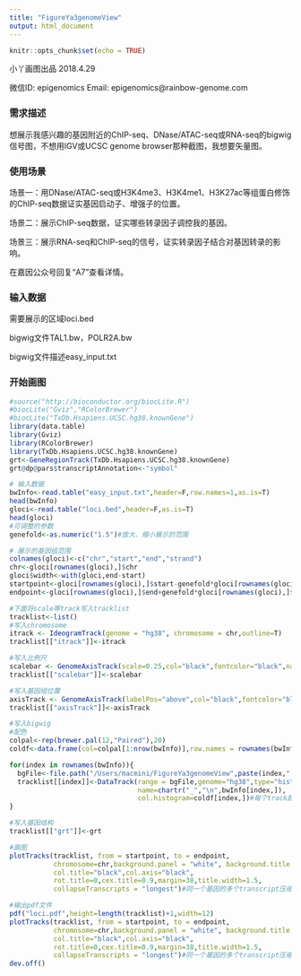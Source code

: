 ```yaml
---
title: "FigureYa3genomeView"
output: html_document
---
```


```r
knitr::opts_chunk$set(echo = TRUE)
```
小丫画图出品 2018.4.29

微信ID: epigenomics  Email: epigenomics@rainbow-genome.com

### 需求描述
想展示我感兴趣的基因附近的ChIP-seq、DNase/ATAC-seq或RNA-seq的bigwig信号图，不想用IGV或UCSC genome browser那种截图，我想要矢量图。

### 使用场景
场景一：用DNase/ATAC-seq或H3K4me3、H3K4me1、H3K27ac等组蛋白修饰的ChIP-seq数据证实基因启动子、增强子的位置。

场景二：展示ChIP-seq数据，证实哪些转录因子调控我的基因。

场景三：展示RNA-seq和ChIP-seq的信号，证实转录因子结合对基因转录的影响。

在嘉因公众号回复“A7”查看详情。

### 输入数据
需要展示的区域loci.bed

bigwig文件TAL1.bw，POLR2A.bw

bigwig文件描述easy_input.txt

### 开始画图
```r
#source("http://bioconductor.org/biocLite.R")
#biocLite("Gviz","RColorBrewer")
#biocLite("TxDb.Hsapiens.UCSC.hg38.knownGene")
library(data.table)
library(Gviz)
library(RColorBrewer)
library(TxDb.Hsapiens.UCSC.hg38.knownGene)
grt<-GeneRegionTrack(TxDb.Hsapiens.UCSC.hg38.knownGene)
grt@dp@pars$transcriptAnnotation<-"symbol"

# 输入数据
bwInfo<-read.table("easy_input.txt",header=F,row.names=1,as.is=T)
head(bwInfo)
gloci<-read.table("loci.bed",header=F,as.is=T)
head(gloci)
#可调整的参数
genefold<-as.numeric("1.5")#放大、缩小展示的范围

# 展示的基因组范围
colnames(gloci)<-c("chr","start","end","strand")
chr<-gloci[rownames(gloci),]$chr
gloci$width<-with(gloci,end-start)
startpoint<-gloci[rownames(gloci),]$start-genefold*gloci[rownames(gloci),]$width
endpoint<-gloci[rownames(gloci),]$end+genefold*gloci[rownames(gloci),]$width

#下面将scale等track写入tracklist
tracklist<-list()
#写入chromosome
itrack <- IdeogramTrack(genome = "hg38", chromosome = chr,outline=T)
tracklist[["itrack"]]<-itrack

#写入比例尺
scalebar <- GenomeAxisTrack(scale=0.25,col="black",fontcolor="black",name="Scale",labelPos="above",showTitle=TRUE)
tracklist[["scalebar"]]<-scalebar

#写入基因组位置
axisTrack <- GenomeAxisTrack(labelPos="above",col="black",fontcolor="black",name=paste(chr,":",sep=""),exponent=0,showTitle=TRUE)
tracklist[["axisTrack"]]<-axisTrack

#写入bigwig
#配色
colpal<-rep(brewer.pal(12,"Paired"),20)
coldf<-data.frame(col=colpal[1:nrow(bwInfo)],row.names = rownames(bwInfo),stringsAsFactors = F)

for(index in rownames(bwInfo)){
  bgFile<-file.path("/Users/macmini/FigureYa3genomeView",paste(index,".bw",sep=""))
  tracklist[[index]]<-DataTrack(range = bgFile,genome="hg38",type="histogram",
                                name=chartr("_","\n",bwInfo[index,]),
                                col.histogram=coldf[index,])#每个track颜色不同才好看
}

#写入基因结构
tracklist[["grt"]]<-grt

#画图
plotTracks(tracklist, from = startpoint, to = endpoint,
           chromosome=chr,background.panel = "white", background.title = "white",
           col.title="black",col.axis="black",
           rot.title=0,cex.title=0.9,margin=38,title.width=1.5,
           collapseTranscripts = "longest")#同一个基因的多个transcript压缩成最长的一个

#输出pdf文件
pdf("loci.pdf",height=length(tracklist)+1,width=12)
plotTracks(tracklist, from = startpoint, to = endpoint,
           chromosome=chr,background.panel = "white", background.title = "white",
           col.title="black",col.axis="black",
           rot.title=0,cex.title=0.9,margin=38,title.width=1.5,
           collapseTranscripts = "longest")#同一个基因的多个transcript压缩成最长的一个
dev.off()
```